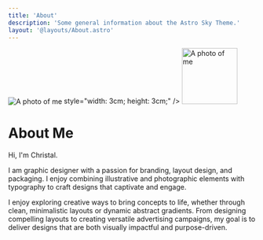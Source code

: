 ```yaml
---
title: 'About'
description: 'Some general information about the Astro Sky Theme.'
layout: '@layouts/About.astro'
---
```


![A photo of me](public/my-photo.jpg) style="width: 3cm; height: 3cm;" />
<img src="public/my-photo.jpg" alt="A photo of me" style="width: 3cm; height: 3cm;" />










# About Me

Hi, I'm Christal.

I am graphic designer with a passion for branding, layout design, and packaging. I enjoy combining illustrative and photographic elements with typography to craft designs that captivate and engage.

I enjoy exploring creative ways to bring concepts to life, whether through clean, minimalistic layouts or dynamic abstract gradients.
From designing compelling layouts to creating versatile advertising campaigns, my goal is to deliver designs that are both visually impactful and purpose-driven.
